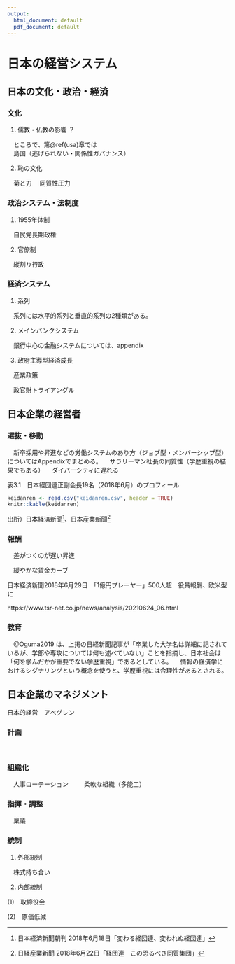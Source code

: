 ```yaml
---
output:
  html_document: default
  pdf_document: default
---
```

# 日本の経営システム {#japan}

## 日本の文化・政治・経済 {#japan-out}

### 文化 {#japan-culture}

1. 儒教・仏教の影響 ？　

　ところで、第\@ref(usa)章では  
　島国（逃げられない・関係性ガバナンス）

2. 恥の文化

　菊と刀
　同質性圧力

### 政治システム・法制度 {#japan-politics}

1. 1955年体制 　

　自民党長期政権

2. 官僚制

　縦割り行政

### 経済システム {#japan-economy}

1. 系列

　系列には水平的系列と垂直的系列の2種類がある。

2. メインバンクシステム

　銀行中心の金融システムについては、appendix

3. 政府主導型経済成長

　産業政策

　政官財トライアングル


## 日本企業の経営者 {#japan-manager}

### 選抜・移動 {#japan-selection}

　新卒採用や昇進などの労働システムのあり方（ジョブ型・メンバーシップ型）についてはAppendixでまとめる。
　サラリーマン社長の同質性（学歴重視の結果でもある）
　ダイバーシティに遅れる

表3.1　日本経団連正副会長19名（2018年6月）のプロフィール
```r
keidanren <- read.csv("keidanren.csv", header = TRUE)
knitr::kable(keidanren)
```

出所）日本経済新聞[^1]、日本産業新聞[^2]

[^1]:日本経済新聞朝刊 2018年6月18日「変わる経団連、変われぬ経団連」  
[^2]:日経産業新聞 2018年6月22日「経団連　この恐るべき同質集団」


### 報酬 {#japan-payment}

　差がつくのが遅い昇進

　緩やかな賃金カーブ

日本経済新聞2018年6月29日　「1億円プレーヤー」500人超　役員報酬、欧米型に 

https://www.tsr-net.co.jp/news/analysis/20210624_06.html



### 教育 {#japan-education}

　@Oguma2019 は、上掲の日経新聞記事が「卒業した大学名は詳細に記されているが、学部や専攻については何も述べていない」ことを指摘し、日本社会は「何を学んだかが重要でない学歴重視」であるとしている。
　情報の経済学におけるシグナリングという概念を使うと、学歴重視には合理性があるとされる。


## 日本企業のマネジメント {#japan-management}

日本的経営　アベグレン

### 計画 {#japan-plan}
<br>

### 組織化 {#japan-organization}

　人事ローテーション
　
　柔軟な組織（多能工）

### 指揮・調整 {#japan-command}

　稟議

### 統制 {#japan-control}

1. 外部統制

　株式持ち合い

2. 内部統制

(1)　取締役会

(2)　原価低減

